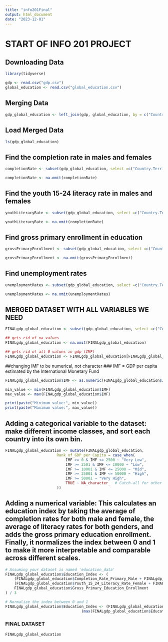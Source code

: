 ```yaml
---
title: "info201Final"
output: html_document
date: "2023-12-01"
---
```


# START OF INFO 201 PROJECT 
## Downloading Data
```r
library(tidyverse)

gdp <- read.csv("gdp.csv")
global_education <- read.csv("global_education.csv")
```

## Merging Data
```r
gdp_global_education <- left_join(gdp, global_education, by = c("Country.Territory" = "Countries.and.areas"))
```

## Load Merged Data
```r
ls(gdp_global_education)
```

## Find the completion rate in males and females
```r
completionRate <- subset(gdp_global_education, select =c("Country.Territory", "Completion_Rate_Primary_Male", "Completion_Rate_Primary_Female"))

completionRate <- na.omit(completionRate)
```


## Find the youth 15-24 literacy rate in males and females 
```r
youthLiteracyRate <- subset(gdp_global_education, select =c("Country.Territory", "Youth_15_24_Literacy_Rate_Female", "Youth_15_24_Literacy_Rate_Male"))

youthLiteracyRate <- na.omit(completionRate)
```


## Find gross primary enrollment in education 
```r
grossPrimaryEnrollment <- subset(gdp_global_education, select =c("Country.Territory", "Gross_Primary_Education_Enrollment"))

grossPrimaryEnrollment <- na.omit(grossPrimaryEnrollment)
```

## Find unemployment rates
```r
unemploymentRates <- subset(gdp_global_education, select =c("Country.Territory", "Unemployment_Rate"))

unemploymentRates <- na.omit(unemploymentRates)
```

## MERGED DATASET WITH ALL VARIABLES WE NEED
```r
FINALgdp_global_education <- subset(gdp_global_education, select =c("Country.Territory", "IMF", "Completion_Rate_Primary_Male", "Completion_Rate_Primary_Female", "Youth_15_24_Literacy_Rate_Female", "Youth_15_24_Literacy_Rate_Male", "Gross_Primary_Education_Enrollment", "Unemployment_Rate"  ))

## gets rid of na values
FINALgdp_global_education <- na.omit(FINALgdp_global_education)

## gets rid of all 0 values in gdp (IMF)
FINALgdp_global_education <- FINALgdp_global_education[FINALgdp_global_education$IMF != 0, ]
```

##changing IMF to be numerical, not character
### IMF = GDP per capita estimated by the International Monetary Fund
```r
FINALgdp_global_education$IMF <- as.numeric(FINALgdp_global_education$IMF)

min_value <- min(FINALgdp_global_education$IMF)
max_value <- max(FINALgdp_global_education$IMF)

print(paste("Minimum value:", min_value))
print(paste("Maximum value:", max_value))
```

## Adding a categorical variable to the dataset: make different income classes, and sort each country into its own bin.

```r
FINALgdp_global_education <- mutate(FINALgdp_global_education,
                       Rank_of_GDP_per_Capita = case_when(
                           IMF >= 0 & IMF <= 2500 ~ "Very Low",
                           IMF >= 2501 & IMF <= 10000 ~ "Low",
                           IMF >= 10001 & IMF <= 25000 ~ "Mid",
                           IMF >= 25001 & IMF <= 50000 ~ "High",
                           IMF >= 50001 ~ "Very High",
                           TRUE ~ NA_character_  # Catch-all for other cases
                       ))
```

## Adding a numerical variable: This calculates an education index by taking the average of completion rates for both male and female, the average of literacy rates for both genders, and adds the gross primary education enrollment. Finally, it normalizes the index between 0 and 1 to make it more interpretable and comparable across different scales.

```r
# Assuming your dataset is named 'education_data'
FINALgdp_global_education$Education_Index <- (
    (FINALgdp_global_education$Completion_Rate_Primary_Male + FINALgdp_global_education$Completion_Rate_Primary_Female) / 2 +
    (FINALgdp_global_education$Youth_15_24_Literacy_Rate_Female + FINALgdp_global_education$Youth_15_24_Literacy_Rate_Male) / 2 +
    FINALgdp_global_education$Gross_Primary_Education_Enrollment
) / 3

# Normalize the index between 0 and 1
FINALgdp_global_education$Education_Index <- (FINALgdp_global_education$Education_Index - min(FINALgdp_global_education$Education_Index)) /
                                  (max(FINALgdp_global_education$Education_Index) - min(FINALgdp_global_education$Education_Index))
```

### FINAL DATASET
```r
FINALgdp_global_education
```
